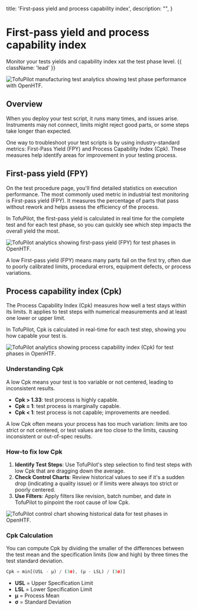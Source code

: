   title: 'First-pass yield and process capability index',
  description:
    "",
}

# First-pass yield and process capability index

Monitor your tests yields and capability index xat the test phase level. {{ className: 'lead' }}

<Image
  src="/analytics-header.png"
  alt="TofuPilot manufacturing test analytics showing test phase performance with OpenHTF."
/>

## Overview

When you deploy your test script, it runs many times, and issues arise. Instruments may not connect, limits might reject good parts, or some steps take longer than expected.

One way to troubleshoot your test scripts is by using industry-standard metrics: First-Pass Yield (FPY) and Process Capability Index (Cpk). These measures help identify areas for improvement in your testing process.

## First-pass yield (FPY)

On the test procedure page, you'll find detailed statistics on execution performance. The most commonly used metric in industrial test monitoring is First-pass yield (FPY). It measures the percentage of parts that pass without rework and helps assess the efficiency of the process.

In TofuPilot, the first-pass yield is calculated in real time for the complete test and for each test phase, so you can quickly see which step impacts the overall yield the most.

<Image
  src="/analytics-first-pass-yield.png"
  alt="TofuPilot analytics showing first-pass yield (FPY) for test phases in OpenHTF."
/>

A low First-pass yield (FPY) means many parts fail on the first try, often due to poorly calibrated limits, procedural errors, equipment defects, or process variations.

## Process capability index (Cpk)

The Process Capability Index (Cpk) measures how well a test stays within its limits. It applies to test steps with numerical measurements and at least one lower or upper limit.

In TofuPilot, Cpk is calculated in real-time for each test step, showing you how capable your test is.

<Image
  src="/analytics-cpk.png"
  alt="TofuPilot analytics showing process capability index (Cpk) for test phases in OpenHTF."
/>

### Understanding Cpk

A low Cpk means your test is too variable or not centered, leading to inconsistent results.

- **Cpk > 1.33**: test process is highly capable.
- **Cpk = 1**: test process is marginally capable.
- **Cpk < 1**: test process is not capable; improvements are needed.

A low Cpk often means your process has too much variation: limits are too strict or not centered, or test values are too close to the limits, causing inconsistent or out-of-spec results.

### How-to fix low Cpk

1. **Identify Test Steps**: Use TofuPilot's step selection to find test steps with low Cpk that are dragging down the average.
2. **Check Control Charts**: Review historical values to see if it's a sudden drop (indicating a quality issue) or if limits were always too strict or poorly centered.
3. **Use Filters**: Apply filters like revision, batch number, and date in TofuPilot to pinpoint the root cause of low Cpk.

<Image
  src="/analytics-control-chart.png"
  alt="TofuPilot control chart showing historical data for test phases in OpenHTF."
/>

### Cpk Calculation

You can compute Cpk by dividing the smaller of the differences between the test mean and the specification limits (low and high) by three times the test standard deviation.

```jsx
Cpk = min[(USL - μ) / (3σ), (μ - LSL) / (3σ)]
```

- **USL** = Upper Specification Limit
- **LSL** = Lower Specification Limit
- **μ** = Process Mean
- **σ** = Standard Deviation
